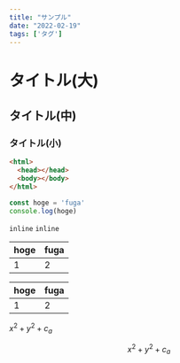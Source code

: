 ```yaml
---
title: "サンプル"
date: "2022-02-19"
tags: ['タグ']
---
```


# タイトル(大)

## タイトル(中)

### タイトル(小)

```html
<html>
  <head></head>
  <body></body>
</html>
```

```javascript
const hoge = 'fuga'
console.log(hoge)
```

`inline` `inline`

|hoge|fuga|
|---|---|
|1|2|

hoge | fuga 
--- | --- 
 1 | 2 

$x^2 + y^2 + c_a$

$$
x^2 + y^2 + c_a
$$
